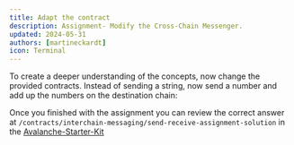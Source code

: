 ```yaml
---
title: Adapt the contract
description: Assignment- Modify the Cross-Chain Messenger.
updated: 2024-05-31
authors: [martineckardt]
icon: Terminal
---
```


To create a deeper understanding of the concepts, now change the provided contracts. Instead of sending a string, now send a number and add up the numbers on the destination chain:

Once you finished with the assignment you can review the correct answer at `/contracts/interchain-messaging/send-receive-assignment-solution` in the [Avalanche-Starter-Kit](https://github.com/ava-labs/avalanche-starter-kit/tree/interchain-messaging/contracts/interchain-messaging/send-receive-assignment-solution)
